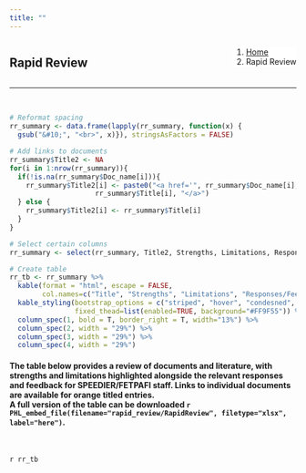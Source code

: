 ```yaml
---
title: ""
---
```


<!--Create a block for title and breadcrumbs to appear on same line-->
<div style="width: 100%; display: inline-block;">
<div style="float: left;">
# Rapid Review
</div>
<div style="float: right;">
<ol class="breadcrumb" style="background-color:white;">
  <li class="breadcrumb-item"><a href="index.html">Home</a></li>
  <li class="breadcrumb-item active">Rapid Review</li>
</ol>
</div>
</div>
<hr class="hr-orange">

<br>

<!--Begin page content!-->

```r
# Reformat spacing
rr_summary <- data.frame(lapply(rr_summary, function(x) {
  gsub("&#10;", "<br>", x)}), stringsAsFactors = FALSE)

# Add links to documents
rr_summary$Title2 <- NA
for(i in 1:nrow(rr_summary)){
  if(!is.na(rr_summary$Doc_name[i])){
    rr_summary$Title2[i] <- paste0("<a href='", rr_summary$Doc_name[i], "', target='blank'>", 
                     rr_summary$Title[i], "</a>")
  } else {
    rr_summary$Title2[i] <- rr_summary$Title[i]
  }
}

# Select certain columns
rr_summary <- select(rr_summary, Title2, Strengths, Limitations, Responses.Feedback)

# Create table
rr_tb <- rr_summary %>%
  kable(format = "html", escape = FALSE, 
        col.names=c("Title", "Strengths", "Limitations", "Responses/Feedback (FETPAFI/SPEEDIER Technical Staff)")) %>%
  kable_styling(bootstrap_options = c("striped", "hover", "condesned", "responsive"),
                fixed_thead=list(enabled=TRUE, background="#FF9F55")) %>%
  column_spec(1, bold = T, border_right = T, width="13%") %>%
  column_spec(2, width = "29%") %>% 
  column_spec(3, width = "29%") %>% 
  column_spec(4, width = "29%")
```

<h4>The table below provides a review of documents and literature, with strengths and limitations highlighted alongside the relevant responses and feedback for SPEEDIER/FETPAFI staff. Links to individual documents are available for orange titled entries.  
A full version of the table can be downloaded `r PHL_embed_file(filename="rapid_review/RapidReview", filetype="xlsx", label="here")`.</h4>
<br>

<div class="wide_container">
`r rr_tb`
<br><br>
<div>
